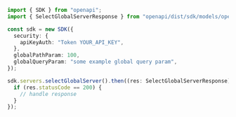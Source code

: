 ```typescript showLineNumbers copy filename="Select Global Server usage example"
import { SDK } from "openapi";
import { SelectGlobalServerResponse } from "openapi/dist/sdk/models/operations";

const sdk = new SDK({
  security: {
    apiKeyAuth: "Token YOUR_API_KEY",
  },
  globalPathParam: 100,
  globalQueryParam: "some example global query param",
});

sdk.servers.selectGlobalServer().then((res: SelectGlobalServerResponse) => {
  if (res.statusCode == 200) {
    // handle response
  }
});
```

